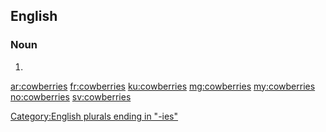 ==English==

===Noun===
{{head|en|noun plural form}}

# {{plural of|cowberry|lang=en}}

[[Category:English plurals ending in "-ies"]]

[[ar:cowberries]]
[[fr:cowberries]]
[[ku:cowberries]]
[[mg:cowberries]]
[[my:cowberries]]
[[no:cowberries]]
[[sv:cowberries]]